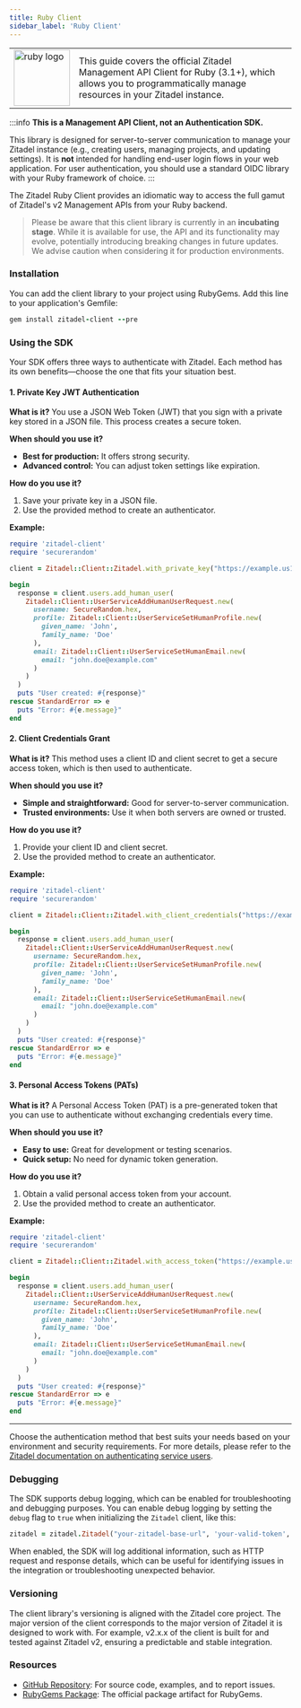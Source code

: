 ```yaml
---
title: Ruby Client
sidebar_label: 'Ruby Client'
---
```


<table>
	<tr>
		<td width="100px">
			<img width="100px" src="/docs/img/tech/ruby.svg" alt="ruby logo"/>
		</td>
		<td>
			This guide covers the official Zitadel Management API Client for Ruby (3.1+), which allows you to programmatically manage resources in your Zitadel instance.
		</td>
	</tr>
</table>

:::info
**This is a Management API Client, not an Authentication SDK.**

This library is designed for server-to-server communication to manage your Zitadel instance (e.g., creating users, managing projects, and updating settings). It is **not** intended for handling end-user login flows in your web application. For user authentication, you should use a standard OIDC library with your Ruby framework of choice.
:::

The Zitadel Ruby Client provides an idiomatic way to access the full gamut of Zitadel's v2 Management APIs from your Ruby backend.

> Please be aware that this client library is currently in an **incubating stage**.
While it is available for use, the API and its functionality may evolve, potentially introducing
breaking changes in future updates. We advise caution when considering it for production environments.

### Installation

You can add the client library to your project using RubyGems. Add this line to your application's Gemfile:

```ruby
gem install zitadel-client --pre
```

### Using the SDK

Your SDK offers three ways to authenticate with Zitadel. Each method has its
own benefits—choose the one that fits your situation best.

#### 1. Private Key JWT Authentication

**What is it?**
You use a JSON Web Token (JWT) that you sign with a private key stored in a
JSON file. This process creates a secure token.

**When should you use it?**

- **Best for production:** It offers strong security.
- **Advanced control:** You can adjust token settings like expiration.

**How do you use it?**

1. Save your private key in a JSON file.
2. Use the provided method to create an authenticator.

**Example:**

```ruby
require 'zitadel-client'
require 'securerandom'

client = Zitadel::Client::Zitadel.with_private_key("https://example.us1.zitadel.cloud", "path/to/jwt-key.json")

begin
  response = client.users.add_human_user(
    Zitadel::Client::UserServiceAddHumanUserRequest.new(
      username: SecureRandom.hex,
      profile: Zitadel::Client::UserServiceSetHumanProfile.new(
        given_name: 'John',
        family_name: 'Doe'
      ),
      email: Zitadel::Client::UserServiceSetHumanEmail.new(
        email: "john.doe@example.com"
      )
    )
  )
  puts "User created: #{response}"
rescue StandardError => e
  puts "Error: #{e.message}"
end
```

#### 2. Client Credentials Grant

**What is it?**
This method uses a client ID and client secret to get a secure access token,
which is then used to authenticate.

**When should you use it?**

- **Simple and straightforward:** Good for server-to-server communication.
- **Trusted environments:** Use it when both servers are owned or trusted.

**How do you use it?**

1. Provide your client ID and client secret.
2. Use the provided method to create an authenticator.

**Example:**

```ruby
require 'zitadel-client'
require 'securerandom'

client = Zitadel::Client::Zitadel.with_client_credentials("https://example.us1.zitadel.cloud", "id", "secret")

begin
  response = client.users.add_human_user(
    Zitadel::Client::UserServiceAddHumanUserRequest.new(
      username: SecureRandom.hex,
      profile: Zitadel::Client::UserServiceSetHumanProfile.new(
        given_name: 'John',
        family_name: 'Doe'
      ),
      email: Zitadel::Client::UserServiceSetHumanEmail.new(
        email: "john.doe@example.com"
      )
    )
  )
  puts "User created: #{response}"
rescue StandardError => e
  puts "Error: #{e.message}"
end
```

#### 3. Personal Access Tokens (PATs)

**What is it?**
A Personal Access Token (PAT) is a pre-generated token that you can use to
authenticate without exchanging credentials every time.

**When should you use it?**

- **Easy to use:** Great for development or testing scenarios.
- **Quick setup:** No need for dynamic token generation.

**How do you use it?**

1. Obtain a valid personal access token from your account.
2. Use the provided method to create an authenticator.

**Example:**

```ruby
require 'zitadel-client'
require 'securerandom'

client = Zitadel::Client::Zitadel.with_access_token("https://example.us1.zitadel.cloud", "token")

begin
  response = client.users.add_human_user(
    Zitadel::Client::UserServiceAddHumanUserRequest.new(
      username: SecureRandom.hex,
      profile: Zitadel::Client::UserServiceSetHumanProfile.new(
        given_name: 'John',
        family_name: 'Doe'
      ),
      email: Zitadel::Client::UserServiceSetHumanEmail.new(
        email: "john.doe@example.com"
      )
    )
  )
  puts "User created: #{response}"
rescue StandardError => e
  puts "Error: #{e.message}"
end
```

---

Choose the authentication method that best suits your needs based on your
environment and security requirements. For more details, please refer to the
[Zitadel documentation on authenticating service users](https://zitadel.com/docs/guides/integrate/service-users/authenticate-service-users).

### Debugging

The SDK supports debug logging, which can be enabled for troubleshooting
and debugging purposes. You can enable debug logging by setting the `debug`
flag to `true` when initializing the `Zitadel` client, like this:

```ruby
zitadel = zitadel.Zitadel("your-zitadel-base-url", 'your-valid-token', lambda config: config.debug = True)
```

When enabled, the SDK will log additional information, such as HTTP request
and response details, which can be useful for identifying issues in the
integration or troubleshooting unexpected behavior.

### Versioning

The client library's versioning is aligned with the Zitadel core project. The major version of the
client corresponds to the major version of Zitadel it is designed to work with. For example,
v2.x.x of the client is built for and tested against Zitadel v2, ensuring a predictable and stable integration.

### Resources

- [GitHub Repository](https://github.com/zitadel/client-ruby): For source code, examples, and to report issues.
- [RubyGems Package](https://rubygems.org/gems/zitadel-client): The official package artifact for RubyGems.
